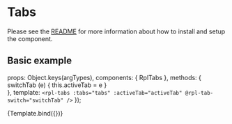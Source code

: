 
<Meta title="Molecules/Tabs" />

# Tabs
Please see the [README](https://github.com/dpc-sdp/ripple/blob/master/packages/components/Molecules/Tabs/README.md) for more information about how to install and setup the component.

## Basic example

  props: Object.keys(argTypes),
  components: { RplTabs },
  methods: {
    switchTab (e) {
      this.activeTab = e
    }   
  },
  template: `<rpl-tabs :tabs="tabs" :activeTab="activeTab" @rpl-tab-switch="switchTab" />`
});

<Canvas>
  <Story
    name="Default"
    args={{
      tabs: [
        {                                                                                                                                                                                                                                                                                                                                                                                       
          label: 'Map view', 
          key: 'map',
          icon: 'map_marker'
        },
        { 
          label: 'List view', 
          key: 'list',
          icon: 'list'
        }
      ],
      activeTab: 'map'
    }}
  >
    {Template.bind({})}
  </Story>
</Canvas>


<ArgsTable of={RplTabs} />

